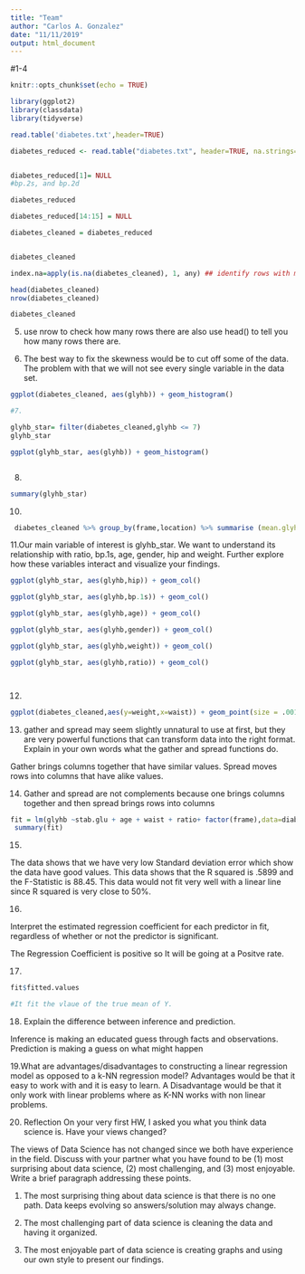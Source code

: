 ---
title: "Team"
author: "Carlos A. Gonzalez"
date: "11/11/2019"
output: html_document
---


#1-4
```{r setup, include=FALSE}
knitr::opts_chunk$set(echo = TRUE)

library(ggplot2)
library(classdata)
library(tidyverse)

read.table('diabetes.txt',header=TRUE)

diabetes_reduced <- read.table("diabetes.txt", header=TRUE, na.strings=c("","NA"))


diabetes_reduced[1]= NULL
#bp.2s, and bp.2d 

diabetes_reduced

diabetes_reduced[14:15] = NULL

diabetes_cleaned = diabetes_reduced


diabetes_cleaned

index.na=apply(is.na(diabetes_cleaned), 1, any) ## identify rows with missing value.

head(diabetes_cleaned)
nrow(diabetes_cleaned)

diabetes_cleaned

```
5. use nrow to check how many rows there are also use head() to tell you how many rows there are.

6.  The best way to fix the skewness would be to cut off some of the data.  The problem with that we will not see every single variable in the data set.
```{r}
ggplot(diabetes_cleaned, aes(glyhb)) + geom_histogram()

#7.

glyhb_star= filter(diabetes_cleaned,glyhb <= 7)
glyhb_star

ggplot(glyhb_star, aes(glyhb)) + geom_histogram()



```
8.

```{r}
summary(glyhb_star)

```

10.

```{r}
 diabetes_cleaned %>% group_by(frame,location) %>% summarise (mean.glyhb= mean(glyhb))
```
11.Our main variable of interest is glyhb_star. We want to understand its relationship with ratio, bp.1s, age, gender, hip and weight. Further explore how these variables interact and visualize your findings.

```{r}
ggplot(glyhb_star, aes(glyhb,hip)) + geom_col()

ggplot(glyhb_star, aes(glyhb,bp.1s)) + geom_col()

ggplot(glyhb_star, aes(glyhb,age)) + geom_col()

ggplot(glyhb_star, aes(glyhb,gender)) + geom_col()

ggplot(glyhb_star, aes(glyhb,weight)) + geom_col()

ggplot(glyhb_star, aes(glyhb,ratio)) + geom_col()




```
12.

```{r}
ggplot(diabetes_cleaned,aes(y=weight,x=waist)) + geom_point(size = .001) + facet_wrap(~frame) +geom_jitter(colour = 'blue')
```
13. gather and spread may seem slightly unnatural to use at first, but they are very powerful functions that can transform data into the right format. Explain in your own words what the gather and spread functions do.

Gather brings columns together that have similar values.  Spread moves rows into columns that have alike values.

14.  Gather and spread are not complements because one brings columns together and then spread brings rows into columns
```{r}
fit = lm(glyhb ~stab.glu + age + waist + ratio+ factor(frame),data=diabetes_cleaned)
 summary(fit)
```
15.

The data shows that we have very low Standard deviation error which show the data have good values. This data shows that the R squared is .5899 and the F-Statistic is 88.45.  This data would not fit very well with a linear line  since R squared is very close to 50%.

16.

Interpret the estimated regression coefficient for each predictor in fit, regardless of whether or not the predictor is significant.


The Regression Coefficient is positive so It will be going at a Positve rate.

17.
```{r}
fit$fitted.values

#It fit the vlaue of the true mean of Y.

```
18.  Explain the difference between inference and prediction.

Inference is making an educated guess through facts and observations.  Prediction is making a guess on what might happen


19.What are advantages/disadvantages to constructing a linear regression model as opposed to a 
k-NN regression model?  Advantages would be that it easy to work with and it is easy to learn.  A Disadvantage would be that it only work with linear problems where as K-NN works with non linear problems.


20.
Reflection
On your very first HW, I asked you what you think data science is. Have your views changed?


The views of Data Science has not changed since we both have experience in the field.
Discuss with your partner what you have found to be (1) most surprising about data science, (2) most challenging, and (3) most enjoyable. Write a brief paragraph addressing these points.

1.  The most surprising thing about data science is that there is no one path.  Data keeps evolving so answers/solution may always change.

2. The most challenging part of data science is cleaning the data and having it organized.

3.  The most enjoyable part of data science is creating graphs and using our own style to present our findings.


